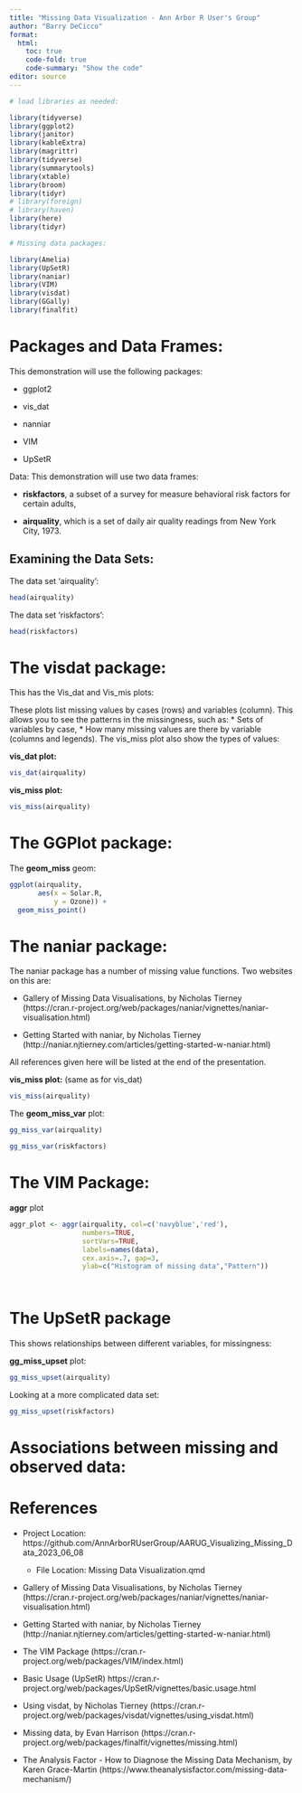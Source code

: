 ```yaml
---
title: "Missing Data Visualization - Ann Arbor R User's Group"
author: "Barry DeCicco"
format:
  html:
    toc: true
    code-fold: true
    code-summary: "Show the code"
editor: source
---
```


```r

# load libraries as needed:

library(tidyverse)
library(ggplot2)
library(janitor)
library(kableExtra)
library(magrittr)
library(tidyverse)
library(summarytools)
library(xtable)
library(broom)
library(tidyr)
# library(foreign)
# library(haven)
library(here)
library(tidyr)

# Missing data packages:

library(Amelia)
library(UpSetR)
library(naniar)
library(VIM)
library(visdat)
library(GGally)
library(finalfit)

```

# Packages and Data Frames:

This demonstration will use the following packages:<p>

-   ggplot2<p>
-   vis_dat<p>
-   nanniar<p>
-   VIM<p>
-   UpSetR<p>


Data: This demonstration will use two data frames: <p>

-   **riskfactors**, a subset of a survey for measure behavioral risk factors for certain adults,<p>

-   **airquality**, which is a set of daily air quality readings from New York City, 1973.<p>
    <p>

## Examining the Data Sets:

The data set 'airquality':

```r

head(airquality)

```

The data set 'riskfactors':

```r

head(riskfactors)

```

# The **visdat** package:

This has the Vis_dat and Vis_mis plots:

These plots list missing values by cases (rows) and variables (column). This allows you to see the patterns in the missingness, such as: \* Sets of variables by case, \* How many missing values are there by variable (columns and legends). The vis_miss plot also show the types of values:

<p>

**vis_dat plot:**

```r

vis_dat(airquality)

```

**vis_miss plot:**

```r

vis_miss(airquality)

```


# The **GGPlot** package:

The **geom_miss** geom:

```r


ggplot(airquality, 
       aes(x = Solar.R, 
           y = Ozone)) + 
  geom_miss_point()

```

# The **naniar** package:

The naniar package has a number of missing value functions. Two websites on this are:

-   Gallery of Missing Data Visualisations, by Nicholas Tierney (https://cran.r-project.org/web/packages/naniar/vignettes/naniar-visualisation.html)

    <p>

-   Getting Started with naniar, by Nicholas Tierney (http://naniar.njtierney.com/articles/getting-started-w-naniar.html)

All references given here will be listed at the end of the presentation.

**vis_miss plot:** (same as for vis_dat)

```r

vis_miss(airquality)

```

The **geom_miss_var** plot:

```r

gg_miss_var(airquality) 

```

```r

gg_miss_var(riskfactors) 

```

# The VIM Package:

**aggr** plot

```r

aggr_plot <- aggr(airquality, col=c('navyblue','red'), 
                  numbers=TRUE, 
                  sortVars=TRUE, 
                  labels=names(data), 
                  cex.axis=.7, gap=3, 
                  ylab=c("Histogram of missing data","Pattern"))




```


# The UpSetR package

This shows relationships between different variables, for missingness:

**gg_miss_upset** plot:

```r

gg_miss_upset(airquality)


```

Looking at a more complicated data set:

```r

gg_miss_upset(riskfactors)


```

# Associations between missing and observed data: 




# References

-   Project Location: https://github.com/AnnArborRUserGroup/AARUG_Visualizing_Missing_Data_2023_06_08    <p>
    -   File Location: Missing Data Visualization.qmd <p>

-   Gallery of Missing Data Visualisations, by Nicholas Tierney (https://cran.r-project.org/web/packages/naniar/vignettes/naniar-visualisation.html)<p>

-   Getting Started with naniar, by Nicholas Tierney (http://naniar.njtierney.com/articles/getting-started-w-naniar.html)<p>

-   The VIM Package (https://cran.r-project.org/web/packages/VIM/index.html)<p>

-   Basic Usage (UpSetR) https://cran.r-project.org/web/packages/UpSetR/vignettes/basic.usage.html<p>

-   Using visdat, by Nicholas Tierney (https://cran.r-project.org/web/packages/visdat/vignettes/using_visdat.html)<p>

-   Missing data, by Evan Harrison (https://cran.r-project.org/web/packages/finalfit/vignettes/missing.html)

-   The Analysis Factor - How to Diagnose the Missing Data Mechanism, by Karen Grace-Martin (https://www.theanalysisfactor.com/missing-data-mechanism/)



